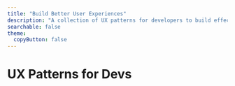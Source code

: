 ```yaml
---
title: "Build Better User Experiences"
description: "A collection of UX patterns for developers to build effective, accessible, and usable UI components."
searchable: false
theme:
  copyButton: false
---
```



# UX Patterns for Devs

<Hero
  lang="en"
  title={metadata.title}
  description={metadata.description}
/>

<HomeCTA />

<FeaturedPatternWrapper />

<OverviewGridWrapper lang="en" />

